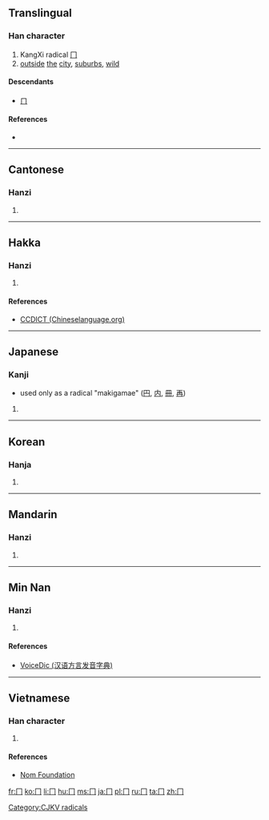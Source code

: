 {{also|ㄇ|冖}}

==Translingual==
{{stroke order|type=animate}}

===Han character===
{{Han char|rn=13|rad=冂|as=00|sn=2|four=|canj=中尸 (LS), X中尸 (XLS)}}

# KangXi radical [[Index:Chinese radical/冂|冂]]
# [[outside]] [[the]] [[city]], [[suburbs]], [[wild]]

====Descendants====
*[[ㄇ]]

====References====
* {{Han ref|kx=0128.300|dkj=01506|dj=0289.090|hdz=10096.130|uh=5182|ud=20866}}

----

==Cantonese==

===Hanzi===
{{yue-hanzi|jyut=[[gwing1]]|y=gwing1}}

# {{defn|lang=yue|sort=冂00}}

----

==Hakka==

===Hanzi===
{{hak-hanzi|poj=|gd=kwen<sup>3</sup> [Meixian], kwen<sup>3</sup>, kwen<sup>1</sup> [Hailu]|hpy=guen3, guen1}}

# {{defn|lang=hak|sort=冂00}}

====References====
* [http://www.chineselanguage.org/dictionaries/?mode=view&module=chardict&query=%E5%86%82 CCDICT (Chineselanguage.org)]

----

==Japanese==

===Kanji===
* used only as a radical "makigamae" ([[円]], [[内]], [[冊]], [[再]])
{{head|ja|kanji|sc=Jpan|cat=kanji}}{{attention|ja|needs inflection template}}

# {{defn|ja}}

----

==Korean==

===Hanja===
{{ko-hanja|hangeul=경|rv=gyeong|mr=kyŏng}}

# {{defn|lang=ko|sort=冂00}}

[[Category:CJKV radicals]]

----

==Mandarin==

===Hanzi===
{{cmn-hanzi|pin=[[jiōng]] ([[jiong1]])|wg=chiung<sup>1</sup>}}

# {{defn|lang=cmn|sort=冂00}}

----

==Min Nan==

===Hanzi===
{{nan-hanzi|poj=|tlpa=king (king<sup>1</sup>)|gd=ging<sup>1</sup>}}

# {{defn|lang=nan|sort=冂00}}

====References====
*[http://cn.voicedic.com/ VoiceDic (汉语方言发音字典)]

----

==Vietnamese==

===Han character===
{{vi-hantu|[[quynh]]|rs=冂00}}

# {{defn|lang=vi|sort=冂00}}

====References====
*[http://nomfoundation.org/common/nom_details.php?codepoint=5182 Nom Foundation]

[[fr:冂]]
[[ko:冂]]
[[li:冂]]
[[hu:冂]]
[[ms:冂]]
[[ja:冂]]
[[pl:冂]]
[[ru:冂]]
[[ta:冂]]
[[zh:冂]]